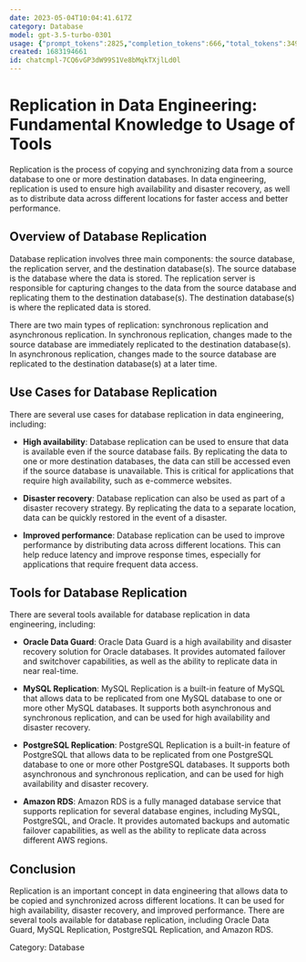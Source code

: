 ```yaml
---
date: 2023-05-04T10:04:41.617Z
category: Database
model: gpt-3.5-turbo-0301
usage: {"prompt_tokens":2825,"completion_tokens":666,"total_tokens":3491}
created: 1683194661
id: chatcmpl-7CQ6vGP3dW99S1Ve8bMqkTXjlLd0l
---
```


# Replication in Data Engineering: Fundamental Knowledge to Usage of Tools

Replication is the process of copying and synchronizing data from a source database to one or more destination databases. In data engineering, replication is used to ensure high availability and disaster recovery, as well as to distribute data across different locations for faster access and better performance.

## Overview of Database Replication

Database replication involves three main components: the source database, the replication server, and the destination database(s). The source database is the database where the data is stored. The replication server is responsible for capturing changes to the data from the source database and replicating them to the destination database(s). The destination database(s) is where the replicated data is stored.

There are two main types of replication: synchronous replication and asynchronous replication. In synchronous replication, changes made to the source database are immediately replicated to the destination database(s). In asynchronous replication, changes made to the source database are replicated to the destination database(s) at a later time.

## Use Cases for Database Replication

There are several use cases for database replication in data engineering, including:

- **High availability**: Database replication can be used to ensure that data is available even if the source database fails. By replicating the data to one or more destination databases, the data can still be accessed even if the source database is unavailable. This is critical for applications that require high availability, such as e-commerce websites.

- **Disaster recovery**: Database replication can also be used as part of a disaster recovery strategy. By replicating the data to a separate location, data can be quickly restored in the event of a disaster.

- **Improved performance**: Database replication can be used to improve performance by distributing data across different locations. This can help reduce latency and improve response times, especially for applications that require frequent data access.

## Tools for Database Replication

There are several tools available for database replication in data engineering, including:

- **Oracle Data Guard**: Oracle Data Guard is a high availability and disaster recovery solution for Oracle databases. It provides automated failover and switchover capabilities, as well as the ability to replicate data in near real-time.

- **MySQL Replication**: MySQL Replication is a built-in feature of MySQL that allows data to be replicated from one MySQL database to one or more other MySQL databases. It supports both asynchronous and synchronous replication, and can be used for high availability and disaster recovery.

- **PostgreSQL Replication**: PostgreSQL Replication is a built-in feature of PostgreSQL that allows data to be replicated from one PostgreSQL database to one or more other PostgreSQL databases. It supports both asynchronous and synchronous replication, and can be used for high availability and disaster recovery.

- **Amazon RDS**: Amazon RDS is a fully managed database service that supports replication for several database engines, including MySQL, PostgreSQL, and Oracle. It provides automated backups and automatic failover capabilities, as well as the ability to replicate data across different AWS regions.

## Conclusion

Replication is an important concept in data engineering that allows data to be copied and synchronized across different locations. It can be used for high availability, disaster recovery, and improved performance. There are several tools available for database replication, including Oracle Data Guard, MySQL Replication, PostgreSQL Replication, and Amazon RDS.

Category: Database